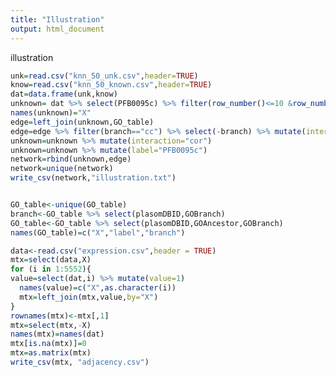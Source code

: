 ```yaml
---
title: "Illustration"
output: html_document
---
```


illustration

```r
unk=read.csv("knn_50_unk.csv",header=TRUE)
know=read.csv("knn_50_known.csv",header=TRUE)
dat=data.frame(unk,know)
unknown= dat %>% select(PFB0095c) %>% filter(row_number()<=10 &row_number()>1 )
names(unknown)="X"
edge=left_join(unknown,GO_table)
edge=edge %>% filter(branch=="cc") %>% select(-branch) %>% mutate(interaction="go")
unknown=unknown %>% mutate(interaction="cor")
unknown=unknown %>% mutate(label="PFB0095c")
network=rbind(unknown,edge)
network=unique(network)
write_csv(network,"illustration.txt")


GO_table<-unique(GO_table)
branch<-GO_table %>% select(plasomDBID,GOBranch)
GO_table<-GO_table %>% select(plasomDBID,GOAncestor,GOBranch)
names(GO_table)=c("X","label","branch")

data<-read.csv("expression.csv",header = TRUE)
mtx=select(data,X)
for (i in 1:5552){ 
value=select(dat,i) %>% mutate(value=1)
  names(value)=c("X",as.character(i))
  mtx=left_join(mtx,value,by="X")
}
rownames(mtx)<-mtx[,1]
mtx=select(mtx,-X)
names(mtx)=names(dat)
mtx[is.na(mtx)]=0
mtx=as.matrix(mtx)
write_csv(mtx, "adjacency.csv")


```

